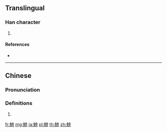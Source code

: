{{character info/new}}
{{also|鳑}}
==Translingual==

===Han character===
{{Han char|rn=195|rad=魚|as=10|sn=21|four=|canj=NFYBS}}

# {{defn|Han|sort=魚10}}

====References====
* {{Han ref|kx=1475.300|dkj=46371|dj=2007.160|hdz=74707.180|uh=9C1F|ud=39967}}

----

==Chinese==
{{zh-forms|s=鳑}}

===Pronunciation===
{{zh-pron
|m=páng
|cat=
}}

===Definitions===
{{zh-hanzi}}

# {{rfdef|zh}}

[[fr:鰟]]
[[mg:鰟]]
[[ja:鰟]]
[[pl:鰟]]
[[th:鰟]]
[[zh:鰟]]